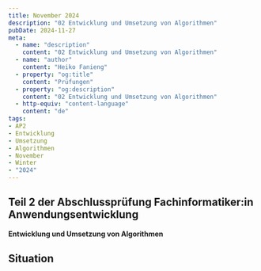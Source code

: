 ```yaml
---
title: November 2024
description: "02 Entwicklung und Umsetzung von Algorithmen"
pubDate: 2024-11-27
meta:
  - name: "description"
    content: "02 Entwicklung und Umsetzung von Algorithmen"
  - name: "author"
    content: "Heiko Fanieng"
  - property: "og:title"
    content: "Prüfungen"
  - property: "og:description"
    content: "02 Entwicklung und Umsetzung von Algorithmen"
  - http-equiv: "content-language"
    content: "de"
tags:
- AP2
- Entwicklung
- Umsetzung
- Algorithmen
- November
- Winter
- "2024"
---
```


## Teil 2 der Abschlussprüfung Fachinformatiker:in Anwendungsentwicklung

**Entwicklung und Umsetzung von Algorithmen**

## Situation

